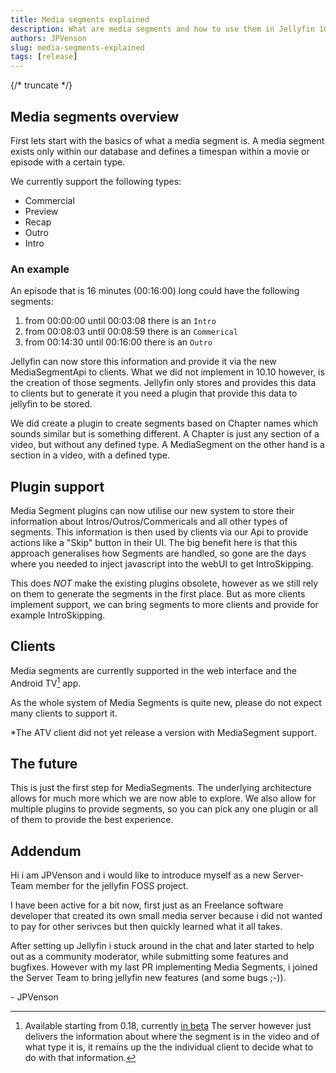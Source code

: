 ```yaml
---
title: Media segments explained
description: What are media segments and how to use them in Jellyfin 10.10
authors: JPVenson
slug: media-segments-explained
tags: [release]
---
```


{/* truncate */}

## Media segments overview

First lets start with the basics of what a media segment is. A media segment exists only within our database and defines a timespan within a movie or episode with a certain type.

We currently support the following types:

- Commercial
- Preview
- Recap
- Outro
- Intro

### An example

An episode that is 16 minutes (00:16:00) long could have the following segments:

1. from 00:00:00 until 00:03:08 there is an `Intro`
2. from 00:08:03 until 00:08:59 there is an `Commerical`
3. from 00:14:30 until 00:16:00 there is an `Outro`

Jellyfin can now store this information and provide it via the new MediaSegmentApi to clients. 
What we did not implement in 10.10 however, is the creation of those segments. 
Jellyfin only stores and provides this data to clients but to generate it you need a plugin that provide this data to jellyfin to be stored.

We did create a plugin to create segments based on Chapter names which sounds similar but is something different. 
A Chapter is just any section of a video, but without any defined type. 
A MediaSegment on the other hand is a section in a video, with a defined type.

## Plugin support

Media Segment plugins can now utilise our new system to store their information about Intros/Outros/Commericals and all other types of segments. 
This information is then used by clients via our Api to provide actions like a "Skip" button in their UI.
The big benefit here is that this approach generalises how Segments are handled, so gone are the days where you needed to inject javascript into the webUI to get IntroSkipping.

This does *NOT* make the existing plugins obsolete, however as we still rely on them to generate the segments in the first place. 
But as more clients implement support, we can bring segments to more clients and provide for example IntroSkipping.

## Clients

Media segments are currently supported in the web interface and the Android TV[^1] app.

[^1]: Available starting from 0.18, currently [in beta](/posts/android-betas)
The server however just delivers the information about where the segment is in the video and of what type it is, it remains up the the individual client to decide what to do with that information.

As the whole system of Media Segments is quite new, please do not expect many clients to support it.

*The ATV client did not yet release a version with MediaSegment support.

## The future

This is just the first step for MediaSegments. 
The underlying architecture allows for much more which we are now able to explore. 
We also allow for multiple plugins to provide segments, so you can pick any one plugin or all of them to provide the best experience.

## Addendum

Hi i am JPVenson and i would like to introduce myself as a new Server-Team member for the jellyfin FOSS project.

I have been active for a bit now, first just as an Freelance software developer that created its own small media server because i did not wanted to pay for other serivces but then quickly learned what it all takes.

After setting up Jellyfin i stuck around in the chat and later started to help out as a community moderator, while submitting some features and bugfixes. However with my last PR implementing Media Segments, i joined the Server Team to bring jellyfin new features (and some bugs ;-)).

\- JPVenson